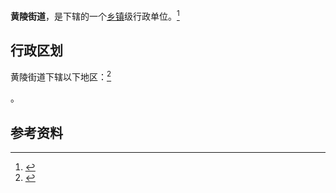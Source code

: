 {{中国乡级行政区|14/01/05/005/000}}

'''黄陵街道'''，是{{PRC admin/fullname|14/01/05/005/000|3}}下辖的一个[[乡镇|乡镇]]级行政单位。<ref>{{PRC admin/ref sgc|{{PRC admin/parent|14/01/05/005/000}}}}</ref>

== 行政区划 ==

黄陵街道下辖以下地区：<ref>{{PRC admin/ref sgc|14/01/05/005/000}}</ref>

{{PRC admin/children|14/01/05/005/000}}。

== 参考资料 ==

{{reflist}}

{{行政区划小作品}}
{{PRC admin/navcat|14/01/05/005/000}}